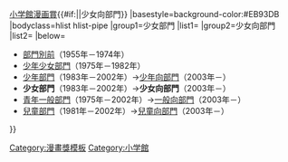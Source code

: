 {{Navbox
|name=小学馆漫画赏少女向部门
|title={{#if:{{{1|}}}|{{{1|}}}|}}[[小学館漫画賞]]{{#if:{{{2|}}}|{{{2|}}}|少女向部門}}
|basestyle=background-color:#EB93DB
|bodyclass=hlist hlist-pipe
|group1=少女部門
|list1={{Navbox|child
 |basestyle=background-color:#EB93DB
 |group1=1980年代
 |list1=
*83 [[吉祥天女 (漫画)|吉祥天女]]・{{link-ja|比河更長|河よりも長くゆるやかに}}（[[吉田秋生]]）
*84 {{link-ja|夢之碑|夢の碑}}（[[木原敏江]]）
*85 {{link-ja|前略・Milk House|前略・ミルクハウス}}（[[川原由美子]]）
*86 {{link-ja|魔影紫光|闇のパープル・アイ}}（[[篠原千繪]]）
*87 [[神采飛揚 (漫畫)|神采飛揚]]（[[惣領冬實]]）
*88 {{link-ja|摩登和尚|ファンシィダンス}}（[[岡野玲子]]）
*89 {{link-ja|Papa told me|Papa told me}}（[[榛野奈奈惠]]）
 |group2=1990年代
 |list2=
*90 [[王家的紋章]]（[[细川智荣子]]和芙〜明） / [[雙星有約]]（[[渡邊多惠子]]）
*91 {{link-ja|長腿妹妹|真コール!}}（[[藤田和子]]）
*92 [[婆娑羅 (漫畫)|婆娑羅]]（[[田村由美]]）
*93 [[薔薇之戀]]（[[吉村明美]]）
*94 [[天才寶貝]]（[[羅川真里茂]]）
*95 [[流星花園]]（[[神尾葉子]]）
*96 [[花音]]（[[齊藤千穗]]）
*97 [[夢幻妖子]]（[[渡瀨悠宇]]）
*98 從缺
*99 [[薔薇色的明天]]（[[育江綾]]）
 |group3=2000年代
 |list3=
*00 [[闇河魅影]]（[[篠原千繪]]）
*01 [[辉夜姬 (漫画)|辉夜姬]]（[[清水玲子]]） / {{link-ja|YASHA-夜叉-|YASHA-夜叉-}}（[[吉田秋生]]）
*02 [[NANA]]（[[矢澤愛]]） / {{link-ja|光之風|風光る (渡辺多恵子)}}（[[渡邊多惠子]]）
}}
|group2=少女向部門
|list2={{Navbox|child
 |basestyle=background-color:#EB93DB
 |group1=2000年代
 |list1=
*03 [[戀愛情結]]（[[中原亞矢]]）
*04 [[砂時計 (日本漫畫)|砂時計]]（[[芦原妃名子]]） / [[我們的存在]]（[[小畑友纪]]）
*05 {{link-ja|戀妹思春期|そんなんじゃねえよ}}（[[和泉兼好]]）
*06 [[7SEEDS 幻海奇情]]（[[田村由美]]）
*07 {{link-ja|我的初戀情人 (漫畫)|僕の初恋をキミに捧ぐ}}（[[青木琴美]]）
*08 [[黑鳥戀人~BLACK BIRD~]]（[[櫻小路鹿乃子]]）
*09 [[天狗的女儿]]（[[岩本奈緒]]）
 |group2=2010年代
 |list2=
*10 [[大奧 (漫畫)|大奧]]（[[吉永史]]）
*11 [[歌舞伎華之戀]]（[[嶋木明子]]）
*12 [[Piece (漫畫)|Piece - 回憶的碎片]]（[[芦原妃名子]]）
*13 [[她愛上了我的謊]]（[[青木琴美]]）
*14 {{link-ja|女王之花 (漫畫)|女王の花|女王之花}}（[[和泉兼好]]）
*15 [[俺物語！！]]（[[或子 (漫畫家)|或子]]）
*16 [[37.5℃的眼淚]]（[[椎名千花]]）
*17 [[交錯的想念]]（[[咲坂伊緒]]）
*18 完美男友（[[河原和音]]）
*19 [[凪的新生活]]（[[コナリミサト]]）
 |group3=2020年代
 |list3=
*20 [[柚木家的四兄弟]]（[[藤澤志月]]）
}}
|below=
*[[template:小學館漫畫賞|部門別前]]（1955年－1974年）
*[[template:小学馆漫画赏少年少女部门|少年少女部門]]（1975年－1982年）
*[[Template:小学馆漫画赏少年向部门|少年部門]]（1983年－2002年）→[[Template:小学馆漫画赏少年向部门|少年向部門]]（2003年－）
*'''少女部門'''（1983年－2002年）→'''少女向部門'''（2003年－）
*[[template:小學館漫畫賞一般向部門|青年一般部門]]（1975年－2002年）→[[template:小學館漫畫賞一般向部門|一般向部門]]（2003年－）
*[[template:小學館漫畫賞兒童向部門|兒童部門]]（1981年－2002年）→[[template:小學館漫畫賞兒童向部門|兒童向部門]]（2003年－）{{Nowrap end}}
}}<noinclude>
[[Category:漫畫獎模板]]
[[Category:小学館]]
</noinclude>